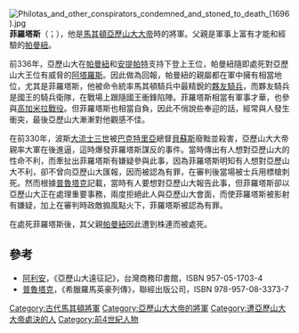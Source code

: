 {{Not|菲羅塔斯 (總督)}}
[[File:Philotas_and_other_conspirators_condemned_and_stoned_to_death_(1696).jpg|right]]
'''菲羅塔斯'''（{{lang-el|Φιλώτας}}；{{bd|？||前330年||catIdx=P}}），他是[[馬其頓王國|馬其頓]][[亞歷山大大帝|亞歷山大大帝]]時的將軍。父親是軍事上富有才能和經驗的[[帕曼紐|帕曼紐]]。

前336年，亞歷山大在[[帕曼紐|帕曼紐]]和[[安提帕特|安提帕特]]支持下登上王位，帕曼紐隨即處死對亞歷山大王位有威脅的[[阿塔羅斯_(將軍)|阿塔羅斯]]。因此做為回報，帕曼紐的親屬都在軍中擁有相當地位，尤其是菲羅塔斯，他被命令統率馬其頓騎兵中最精銳的[[夥友騎兵|夥友騎兵]]，而夥友騎兵是國王的騎兵衛隊，在戰場上跟隨國王衝鋒陷陣。菲羅塔斯相當有軍事才華，也參與[[高加米拉戰役|高加米拉戰役]]。但菲羅塔斯也相當自負，因此不俏說些奉迎的話，經常與人發生衝突，最後亞歷山大漸漸對他觀感不佳。

在前330年，波斯[[大流士三世|大流士三世]]被[[巴克特里亞|巴克特里亞]]總督[[貝蘇斯|貝蘇斯]]廢黜並殺害，亞歷山大大帝親率大軍在後進逼，這時爆發菲羅塔斯謀反的事件。當時傳出有人想對亞歷山大的性命不利，而牽扯出菲羅塔斯有嫌疑參與此事，因為菲羅塔斯明知有人想對亞歷山大不利，卻不曾向亞歷山大匯報，因而被認為有罪，在審判後當場被士兵用標槍刺死。然而根據[[普魯塔克|普魯塔克]]記載，當時有人要想對亞歷山大報告此事，但菲羅塔斯卻以亞歷山大正在處理重要事務，兩度拒絕此人與亞歷山大會面，而使菲羅塔斯被影射有嫌疑，加上在審判時政敵搧風點火下，菲羅塔斯被認為有罪。

在處死菲羅塔斯後，其父親[[帕曼紐|帕曼紐]]因此遭到株連而被處死。

== 參考 ==
* [[阿利安|阿利安]]，《亞歷山大遠征記》，台灣商務印書館，ISBN 957-05-1703-4
* [[普魯塔克|普魯塔克]]，《希臘羅馬英豪列傳》，聯經出版公司，ISBN 978-957-08-3373-7

[[Category:古代馬其頓將軍|Category:古代馬其頓將軍]]
[[Category:亞歷山大大帝的將軍|Category:亞歷山大大帝的將軍]]
[[Category:遭亞歷山大大帝處決的人|Category:遭亞歷山大大帝處決的人]]
[[Category:前4世紀人物|Category:前4世紀人物]]
